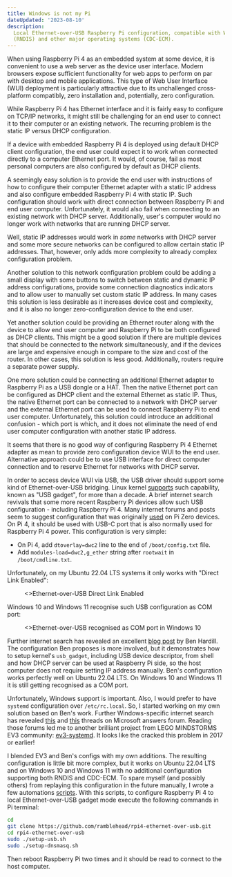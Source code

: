 ```yaml
---
title: Windows is not my Pi
dateUpdated: '2023-08-10'
description:
  Local Ethernet-over-USB Raspberry Pi configuration, compatible with Windows
  (RNDIS) and other major operating systems (CDC-ECM).
---
```


When using Raspberry Pi 4 as an embedded system at some device, it is convenient
to use a web server as the device user interface. Modern browsers expose
sufficient functionality for web apps to perform on par with desktop and mobile
applications. This type of Web User Interface (WUI) deployment is particularly
attractive due to its unchallenged cross-platform compatibly, zero installation
and, potentially, zero configuration.

While Raspberry Pi 4 has Ethernet interface and it is fairly easy to configure
on TCP/IP networks, it might still be challenging for an end user to connect it
to their computer or an existing network. The recurring problem is the static IP
versus DHCP configuration.

If a device with embedded Raspberry Pi 4 is deployed using default DHCP client
configuration, the end user could expect it to work when connected directly to a
computer Ethernet port. It would, of course, fail as most personal computers are
also configured by default as DHCP clients.

A seemingly easy solution is to provide the end user with instructions of how to
configure their computer Ethernet adapter with a static IP address and also
configure embedded Raspberry Pi 4 with static IP. Such configuration should work
with direct connection between Raspberry Pi and end user
computer. Unfortunately, it would also fail when connecting to an existing
network with DHCP server.  Additionally, user's computer would no longer work
with networks that are running DHCP server.

Well, static IP addresses would work in *some* networks with DHCP server and
some more secure networks can be configured to allow certain static IP
addresses. That, however, only adds more complexity to already complex
configuration problem.

Another solution to this network configuration problem could be adding a small
display with some buttons to switch between static and dynamic IP address
configurations, provide some connection diagnostics indicators and to allow user
to manually set custom static IP address. In many cases this solution is less
desirable as it increases device cost and complexity, and it is also no longer
zero-configuration device to the end user.

Yet another solution could be providing an Ethernet router along with the device
to allow end user computer and Raspberry Pi to be both configured as DHCP
clients. This might be a good solution if there are multiple devices that should
be connected to the network simultaneously, and if the devices are large and
expensive enough in compare to the size and cost of the router. In other cases,
this solution is less good. Additionally, routers require a separate power
supply.

One more solution could be connecting an additional Ethernet adapter to
Raspberry Pi as a USB dongle or a HAT. Then the native Ethernet port can be
configured as DHCP client and the external Ethernet as static IP. Thus, the
native Ethernet port can be connected to a network with DHCP server and the
external Ethernet port can be used to connect Raspberry Pi to end user
computer. Unfortunately, this solution could introduce an additional confusion -
which port is which, and it does not eliminate the need of end user computer
configuration with another static IP address.

It seems that there is no good way of configuring Raspberry Pi 4 Ethernet
adapter as mean to provide zero configuration device WUI to the end
user. Alternative approach could be to use USB interface for direct computer
connection and to reserve Ethernet for networks with DHCP server.

In order to access device WUI via USB, the USB driver should support some kind
of Ethernet-over-USB bridging. Linux kernel
[supports](https://docs.kernel.org/usb/gadget_configfs.html) such capability,
known as "USB gadget", for more than a decade. A brief internet search revivals
that some more recent Raspberry Pi devices allow such USB configuration -
including Raspberry Pi 4. Many internet forums and posts seem to suggest
configuration that was originally
[used](https://learn.adafruit.com/turning-your-raspberry-pi-zero-into-a-usb-gadget/ethernet-gadget)
on Pi Zero devices. On Pi 4, it should be used with USB-C port that is also
normally used for Raspberry Pi 4 power. This configuration is very simple:

* On Pi 4, add `dtoverlay=dwc2` line to the end of `/boot/config.txt` file.
* Add `modules-load=dwc2,g_ether` string after `rootwait` in
  `/boot/cmdline.txt`.

Unfortunately, on my Ubuntu 22.04 LTS systems it only works with "Direct Link
Enabled":

<figure>
  <figcaption>
    <>Ethernet-over-USB Direct Link Enabled</>
  </figcaption>
</figure>

Windows 10 and Windows 11 recognise such USB configuration as COM port:

<figure>
  <figcaption>
    <>Ethernet-over-USB recognised as COM port in Windows 10</>
  </figcaption>
</figure>

Further internet search has revealed an excellent [blog
post](https://github.com/ramblehead/rpi4-ethernet-over-usb/tree/main) by Ben
Hardill. The configuration Ben proposes is more involved, but it demonstrates
how to setup kernel's `usb_gadget`, including USB device descriptor, from shell
and how DHCP server can be used at Raspberry Pi side, so the host computer does
not require setting IP address manually. Ben's configuration works perfectly
well on Ubuntu 22.04 LTS. On Windows 10 and Windows 11 it is still getting
recognised as a COM port.

Unfortunately, Windows support is important. Also, I would prefer to have
`systemd` configuration over `/etc/rc.local`. So, I started working on my own
solution based on Ben's work. Further Windows-specific internet search has
revealed
[this](https://answers.microsoft.com/en-us/windows/forum/all/netchip-rndisethernet-gadget-not-detected-on/9dfdd348-f503-47be-9c72-87736fb771a6)
and
[this](https://answers.microsoft.com/en-us/windows/forum/all/windows-10-vs-remote-ndis-ethernet-usbgadget-not/cb30520a-753c-4219-b908-ad3d45590447)
threads on Microsoft answers forum. Reading those forums led me to another
brilliant project from LEGO MINDSTORMS EV3 community:
[ev3-systemd](https://github.com/ev3dev/ev3-systemd/blob/ev3dev-jessie/scripts/ev3-usb.sh). It
looks like the cracked this problem in 2017 or earlier!

I blended EV3 and Ben's configs with my own additions. The resulting
configuration is little bit more complex, but it works on Ubuntu 22.04 LTS and
on Windows 10 and Windows 11 with no additional configuration supporting both
RNDIS and CDC-ECM. To spare myself (and possibly others) from replaying this
configuration in the future manually, I wrote a few automations
[scripts](https://github.com/ramblehead/rpi4-ethernet-over-usb). With this
scripts, to configure Raspberry Pi 4 to local Ethernet-over-USB gadget mode
execute the following commands in Pi terminal:

```bash
cd
git clone https://github.com/ramblehead/rpi4-ethernet-over-usb.git
cd rpi4-ethernet-over-usb
sudo ./setup-usb.sh
sudo ./setup-dnsmasq.sh
```

Then reboot Raspberry Pi two times and it should be read to connect to the host
computer.
